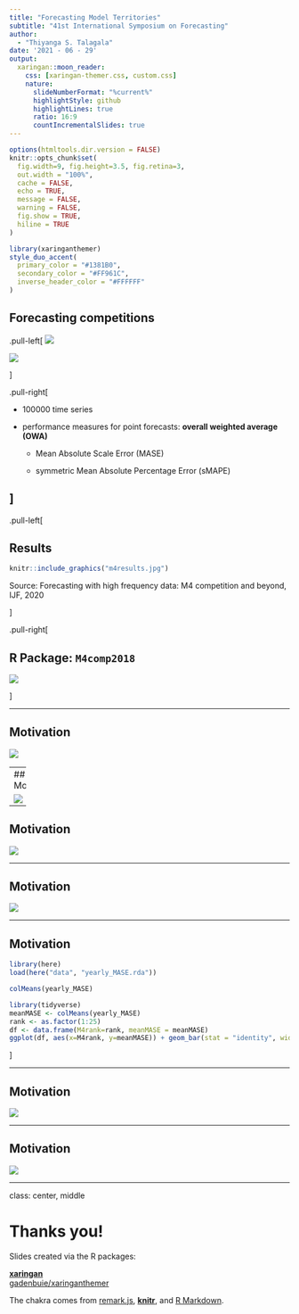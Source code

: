 ```yaml
---
title: "Forecasting Model Territories"
subtitle: "41st International Symposium on Forecasting"  
author: 
  - "Thiyanga S. Talagala"
date: '2021 - 06 - 29'
output:
  xaringan::moon_reader:
    css: [xaringan-themer.css, custom.css]
    nature:
      slideNumberFormat: "%current%"
      highlightStyle: github
      highlightLines: true
      ratio: 16:9
      countIncrementalSlides: true
---
```


```r
options(htmltools.dir.version = FALSE)
knitr::opts_chunk$set(
  fig.width=9, fig.height=3.5, fig.retina=3,
  out.width = "100%",
  cache = FALSE,
  echo = TRUE,
  message = FALSE, 
  warning = FALSE,
  fig.show = TRUE,
  hiline = TRUE
)
```

```r
library(xaringanthemer)
style_duo_accent(
  primary_color = "#1381B0",
  secondary_color = "#FF961C",
  inverse_header_color = "#FFFFFF"
)
```

## Forecasting competitions

.pull-left[
![](m4.png)

![](data.png)

]


.pull-right[

- 100000 time series

- performance measures for point forecasts: **overall weighted average (OWA)**

    - Mean Absolute Scale Error (MASE)
    
    - symmetric Mean Absolute Percentage Error (sMAPE)


]
---


.pull-left[

## Results

```r
knitr::include_graphics("m4results.jpg")
```


Source: Forecasting with high frequency data: M4 competition and beyond, IJF, 2020

]

.pull-right[

## R Package: `M4comp2018`

![](m4comp2018.png)

]

---

## Motivation


![](m4yearly.png)






---
## Motivation

![](r1.png)


---

## Motivation

![](r2.png)

---

## Motivation

![](r3.png)

---

## Motivation


```r
library(here)
load(here("data", "yearly_MASE.rda"))
```

```r
colMeans(yearly_MASE)
```





```r
library(tidyverse)
meanMASE <- colMeans(yearly_MASE)
rank <- as.factor(1:25)
df <- data.frame(M4rank=rank, meanMASE = meanMASE)
ggplot(df, aes(x=M4rank, y=meanMASE)) + geom_bar(stat = "identity", width = 0.9, colour="#bdbdbd", fill="#081d58") + xlab("M4 competition rank") + ylab("mean MASE")

```


]

---

## Motivation

![](r4.png)

---

## Motivation

![](r5.png)

---
class: center, middle

# Thanks you!

Slides created via the R packages:

[**xaringan**](https://github.com/yihui/xaringan)<br>
[gadenbuie/xaringanthemer](https://github.com/gadenbuie/xaringanthemer)

The chakra comes from [remark.js](https://remarkjs.com), [**knitr**](http://yihui.name/knitr), and [R Markdown](https://rmarkdown.rstudio.com).
